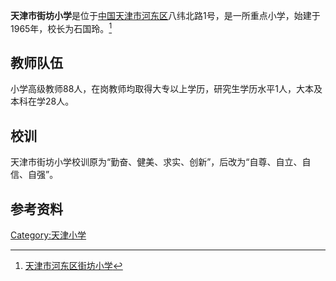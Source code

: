 '''天津市街坊小学'''是位于[[中华人民共和国|中国]][[天津市|天津市]][[河东区|河东区]]八纬北路1号，是一所重点小学，始建于1965年，校长为石国玲。<ref>[http://jiaoyu328.com/jiaoyu_62310.html 天津市河东区街坊小学]{{dead link|date=2018年2月 |bot=InternetArchiveBot |fix-attempted=yes }}</ref>

==教师队伍==
小学高级教师88人，在岗教师均取得大专以上学历，研究生学历水平1人，大本及本科在学28人。

==校训==
天津市街坊小学校训原为“勤奋、健美、求实、创新”，后改为“自尊、自立、自信、自强”。

==参考资料==
{{reflist}}

{{天津小作品}}

[[Category:天津小学|Category:天津小学]]